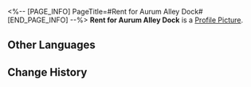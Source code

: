 <%-- [PAGE_INFO]
PageTitle=#Rent for Aurum Alley Dock#
[END_PAGE_INFO] --%>
{{Item Infobox
|id          = 140250
|image       = Item Rent for Aurum Alley Dock.png
|type        = Mission Item
|invCategory = Missions
|rarity      = 3
|effect      = 
|description = The most tangible achievement of the Aurum Alley revival project. It demonstrates that the Alley still has plenty of life in it.
}}
'''Rent for Aurum Alley Dock''' is a [[Profile Picture]].

==Other Languages==
{{Other Languages
|en   = Rent for Aurum Alley Dock
|zhs  = 金人巷码头租金
|zht  = 金人巷碼頭租金
|ja   = 金人巷埠頭の賃料
|ko   = 금 조각상 거리 부두 임대료
|es   = Renta del muelle del Callejón Aurum
|fr   = Loyer des docks de l'allée des Aurums
|ru   = Плата за аренду причала
|th   = ค่าเช่าท่าเรือตรอก Aurum
|vi   = Tiền Thuê Bến Cảng Phố Kim Nhân
|de   = Miete für das Aurum-Allee-Dock
|id   = Biaya Sewa Dermaga Aurum Alley
|pt   = Aluguel da Doca do Beco Aurum
}}

==Change History==
{{Change History|1.3}}